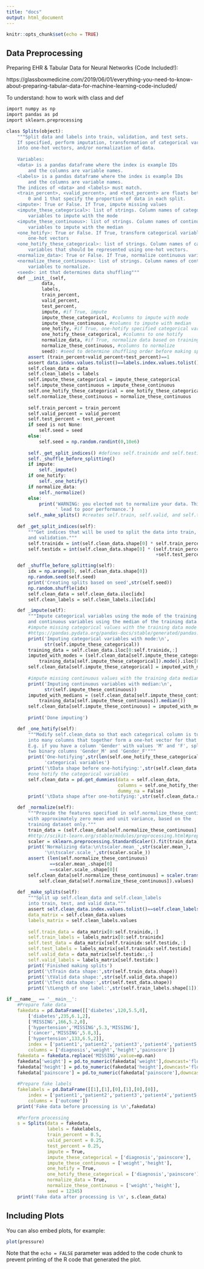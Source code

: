 ```yaml
---
title: "docs"
output: html_document
---
```


```r
knitr::opts_chunk$set(echo = TRUE)
```

## Data Preprocessing

Preparing EHR & Tabular Data for Neural Networks (Code Included!):

https://glassboxmedicine.com/2019/06/01/everything-you-need-to-know-about-preparing-tabular-data-for-machine-learning-code-included/

To understand: how to work with class and def

```r
import numpy as np
import pandas as pd
import sklearn.preprocessing

class Splits(object):
    """Split data and labels into train, validation, and test sets.
    If specified, perform imputation, transformation of categorical variables
    into one-hot vectors, and/or normalization of data.
    
    Variables:
    <data> is a pandas dataframe where the index is example IDs
        and the columns are variable names.
    <labels> is a pandas dataframe where the index is example IDs
        and the columns are variable names.
    The indices of <data> and <labels> must match.
    <train_percent>, <valid_percent>, and <test_percent> are floats between
        0 and 1 that specify the proportion of data in each split.
    <impute>: True or False. If True, impute missing values
    <impute_these_categorical>: list of strings. Column names of categorical
        variables to impute with the mode
    <impute_these_continuous>: list of strings. Column names of continuous
        variables to impute with the median
    <one_hotify>: True or False. If True, transform categorical variables into
        one-hot vectors
    <one_hotify_these_categorical>: list of strings. Column names of categorical
        variables that should be represented using one-hot vectors.
    <normalize_data>: True or False. If True, normalize continuous variables
    <normalize_these_continuous>: list of strings. Column names of continuous
        variables to normalize.
    <seed>: int that determines data shuffling"""
    def __init__(self,
             data,
             labels,
             train_percent,
             valid_percent,
             test_percent,
             impute, #if True, impute
             impute_these_categorical, #columns to impute with mode
             impute_these_continuous, #columns to impute with median
             one_hotify, #if True, one-hotify specified categorical variables
             one_hotify_these_categorical, #columns to one hotify
             normalize_data, #if True, normalize data based on training set
             normalize_these_continuous, #columns to normalize
             seed): #seed to determine shuffling order before making splits
        assert (train_percent+valid_percent+test_percent)==1
        assert data.index.values.tolist()==labels.index.values.tolist()
        self.clean_data = data
        self.clean_labels = labels
        self.impute_these_categorical = impute_these_categorical
        self.impute_these_continuous = impute_these_continuous
        self.one_hotify_these_categorical = one_hotify_these_categorical
        self.normalize_these_continuous = normalize_these_continuous
        
        self.train_percent = train_percent
        self.valid_percent = valid_percent
        self.test_percent = test_percent
        if seed is not None:
            self.seed = seed
        else:
            self.seed = np.random.randint(0,10e6)
        
        self._get_split_indices() #defines self.trainidx and self.testidx
        self._shuffle_before_splitting()
        if impute:
            self._impute()
        if one_hotify:
            self._one_hotify()
        if normalize_data:
            self._normalize()
        else:
            print('WARNING: you elected not to normalize your data. This could'+
                  ' lead to poor performance.')
        self._make_splits() #creates self.train, self.valid, and self.test
    
    def _get_split_indices(self):
        """Get indices that will be used to split the data into train, test,
        and validation."""
        self.trainidx = int(self.clean_data.shape[0] * self.train_percent)
        self.testidx = int(self.clean_data.shape[0] * (self.train_percent
                                                       +self.test_percent))

    def _shuffle_before_splitting(self):
        idx = np.arange(0, self.clean_data.shape[0])
        np.random.seed(self.seed)
        print('Creating splits based on seed',str(self.seed))
        np.random.shuffle(idx)
        self.clean_data = self.clean_data.iloc[idx]
        self.clean_labels = self.clean_labels.iloc[idx]

    def _impute(self):
        """Impute categorical variables using the mode of the training data
        and continuous variables using the median of the training data."""
        #impute missing categorical values with the training data mode
        #https://pandas.pydata.org/pandas-docs/stable/generated/pandas.DataFrame.mode.html
        print('Imputing categorical variables with mode:\n',
              str(self.impute_these_categorical))
        training_data = self.clean_data.iloc[0:self.trainidx,:]
        imputed_with_modes = (self.clean_data[self.impute_these_categorical]).fillna((
            training_data[self.impute_these_categorical]).mode().iloc[0])
        self.clean_data[self.impute_these_categorical] = imputed_with_modes  
        
        #impute missing continuous values with the training data median
        print('Imputing continuous variables with median:\n',
              str(self.impute_these_continuous))
        imputed_with_medians = (self.clean_data[self.impute_these_continuous]).fillna((
            training_data[self.impute_these_continuous]).median())
        self.clean_data[self.impute_these_continuous] = imputed_with_medians
        
        print('Done imputing')

    def _one_hotify(self):
        """Modify self.clean_data so that each categorical column is turned
        into many columns that together form a one-hot vector for that variable.
        E.g. if you have a column 'Gender' with values 'M' and 'F', split it into
        two binary columns 'Gender_M' and 'Gender_F'"""
        print('One-hotifying',str(len(self.one_hotify_these_categorical)),
              'categorical variables')
        print('\tData shape before one-hotifying:',str(self.clean_data.shape))
        #one hotify the categorical variables
        self.clean_data = pd.get_dummies(data = self.clean_data,
                                         columns = self.one_hotify_these_categorical,
                                         dummy_na = False)
        print('\tData shape after one-hotifying:',str(self.clean_data.shape))

    def _normalize(self):
        """Provide the features specified in self.normalize_these_continuous
        with approximately zero mean and unit variance, based on the
        training dataset only."""
        train_data = (self.clean_data[self.normalize_these_continuous].values)[0:self.trainidx,:]
        #http://scikit-learn.org/stable/modules/preprocessing.html#preprocessing-scaler
        scaler = sklearn.preprocessing.StandardScaler().fit(train_data)
        print('Normalizing data:\n\tscaler.mean_',str(scaler.mean_),
              '\n\tscaler.scale_',str(scaler.scale_))
        assert (len(self.normalize_these_continuous)
                ==scaler.mean_.shape[0]
                ==scaler.scale_.shape[0](
        self.clean_data[self.normalize_these_continuous] = scaler.transform((
            self.clean_data[self.normalize_these_continuous]).values)
        
    def _make_splits(self):
        """Split up self.clean_data and self.clean_labels
        into train, test, and valid data."""
        assert self.clean_data.index.values.tolist()==self.clean_labels.index.values.tolist()
        data_matrix = self.clean_data.values
        labels_matrix = self.clean_labels.values
        
        self.train_data = data_matrix[0:self.trainidx,:]
        self.train_labels = labels_matrix[0:self.trainidx]
        self.test_data = data_matrix[self.trainidx:self.testidx,:]
        self.test_labels = labels_matrix[self.trainidx:self.testidx]
        self.valid_data = data_matrix[self.testidx:,:]
        self.valid_labels = labels_matrix[self.testidx:]
        print('Finished making splits')
        print('\tTrain data shape:',str(self.train_data.shape))
        print('\tValid data shape:',str(self.valid_data.shape))
        print('\tTest data shape:',str(self.test_data.shape))
        print('\tLength of one label:',str(self.train_labels.shape[1]))

if __name__ == '__main__':
    #Prepare fake data
    fakedata = pd.DataFrame([['diabetes',120,5.5,0],
        ['diabetes',235,6.1,2],
        ['MISSING',166,5.2,0],
        ['hypertension','MISSING',5.3,'MISSING'],
        ['cancer','MISSING',5.8,3],
        ['hypertension',133,6.5,2]],
        index = ['patient1','patient2','patient3','patient4','patient5','patient6'],
        columns = ['diagnosis','weight','height','painscore'])
    fakedata = fakedata.replace('MISSING',value=np.nan)
    fakedata['weight'] = pd.to_numeric(fakedata['weight'],downcast='float')
    fakedata['height'] = pd.to_numeric(fakedata['height'],downcast='float')
    fakedata['painscore'] = pd.to_numeric(fakedata['painscore'],downcast='integer')
    
    #Prepare fake labels
    fakelabels = pd.DataFrame([[1],[1],[0],[1],[0],[0]],
        index = ['patient1','patient2','patient3','patient4','patient5','patient6'],
        columns = ['outcome'])
    print('Fake data before processing is \n',fakedata)
    
    #Perform processing
    s = Splits(data = fakedata,
               labels = fakelabels,
               train_percent = 0.5,
               valid_percent = 0.25,
               test_percent = 0.25,
               impute = True,
               impute_these_categorical = ['diagnosis','painscore'],
               impute_these_continuous = ['weight','height'],
               one_hotify = True,
               one_hotify_these_categorical = ['diagnosis','painscore'],
               normalize_data = True,
               normalize_these_continuous = ['weight','height'],
               seed = 12345)
    print('Fake data after processing is \n', s.clean_data)
```

## Including Plots

You can also embed plots, for example:

```r
plot(pressure)
```

Note that the `echo = FALSE` parameter was added to the code chunk to prevent printing of the R code that generated the plot.
